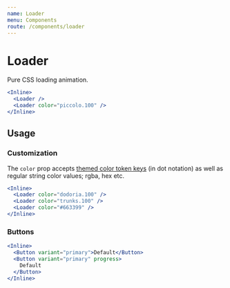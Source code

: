 ```yaml
---
name: Loader
menu: Components
route: /components/loader
---
```


# Loader

Pure CSS loading animation.

```jsx react-live
<Inline>
  <Loader />
  <Loader color="piccolo.100" />
</Inline>
```

## Usage

### Customization

The `color` prop accepts [themed color token keys](/themes/tokens) (in dot
notation) as well as regular string color values; rgba, hex etc.

```jsx react-live
<Inline>
  <Loader color="dodoria.100" />
  <Loader color="trunks.100" />
  <Loader color="#663399" />
</Inline>
```

### Buttons

```jsx react-live
<Inline>
  <Button variant="primary">Default</Button>
  <Button variant="primary" progress>
    Default
  </Button>
</Inline>
```
